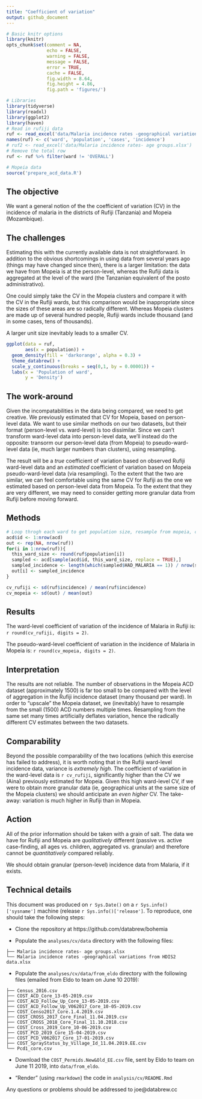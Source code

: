 ```yaml
---
title: "Coefficient of variation"
output: github_document
---
```



```r
# Basic knitr options
library(knitr)
opts_chunk$set(comment = NA, 
               echo = FALSE, 
               warning = FALSE, 
               message = FALSE, 
               error = TRUE, 
               cache = FALSE,
               fig.width = 8.64,
               fig.height = 4.86,
               fig.path = 'figures/')
```


```r
# Libraries
library(tidyverse)
library(readxl)
library(ggplot2)
library(haven)
# Read in rufiji data
ruf <- read_excel('data/Malaria incidence rates -geographical variations from HDIS2 data.xlsx')
names(ruf) <- c('ward', 'population', 'cases', 'incidence')
# ruf2 <- read_excel('data/Malaria incidence rates- age groups.xlsx')
# Remove the total row
ruf <- ruf %>% filter(ward != 'OVERALL')

# Mopeia data
source('prepare_acd_data.R')
```

## The objective

We want a general notion of the the coefficient of variation (CV) in the incidence of malaria in the districts of Rufiji (Tanzania) and Mopeia (Mozambique).

## The challenges  

Estimating this with the currently available data is not straightforward. In addition to the obvious shortcomings in using data from several years ago (things may have changed since then), there is a larger limitation: the data we have from Mopeia is at the person-level, whereas the Rufiji data is aggregated at the level of the ward (the Tanzanian equivalent of the posto administrativo).

One could simply take the CV in the Mopeia clusters and compare it with the CV in the Rufiji wards, but this comparison would be inappropriate since the sizes of these areas are so radically different. Whereas Mopeia clusters are made up of several hundred people, Rufiji wards include thousand (and in some cases, tens of thousands).

A larger unit size inevitably leads to a smaller CV.



```r
ggplot(data = ruf,
       aes(x = population)) +
  geom_density(fill = 'darkorange', alpha = 0.3) +
  theme_databrew() +
  scale_y_continuous(breaks = seq(0,1, by = 0.00001)) +
  labs(x = 'Population of ward',
       y = 'Density')
```

## The work-around

Given the incompatabilities in the data being compared, we need to get creative. We previously estimated that CV for Mopeia, based on person-level data. We want to use similar methods on our two datasets, but their format (person-level vs. ward-level) is too dissimilar. Since we can't transform ward-level data into person-level data, we'll instead do the opposite: transorm our person-level data (from Mopeia) to pseudo-ward-level data (ie, much larger numbers than clusters), using resampling. 

The result will be a _true_ coefficient of variation based on observed Rufiji ward-level data and an _estimated_ coefficient of variation based on Mopeia pseudo-ward-level data (via resampling). To the extent that the two are similar, we can feel comfortable using the same CV for Rufiji as the one we estimated based on person-level data from Mopeia. To the extent that they are very different, we may need to consider getting more granular data from Rufiji before moving forward.

## Methods

```r
# Loop throgh each ward to get population size, resample from mopeia, calculate cv
acd$id <- 1:nrow(acd)
out <- rep(NA, nrow(ruf))
for(i in 1:nrow(ruf)){
  this_ward_size <- round(ruf$population[i])
  sampled <- acd[sample(acd$id, this_ward_size, replace = TRUE),]
  sampled_incidence <- length(which(sampled$HAD_MALARIA == 1)) / nrow(sampled)
  out[i] <- sampled_incidence
}

cv_rufiji <- sd(ruf$incidence) / mean(ruf$incidence)
cv_mopeia <- sd(out) / mean(out)
```


## Results

The ward-level coefficient of variation of the incidence of Malaria in Rufiji is: `r round(cv_rufiji, digits = 2)`.

The pseudo-ward-level coefficient of variation in the incidence of Malaria in Mopeia is: `r round(cv_mopeia, digits = 2)`.

## Interpretation

The results are not reliable. The number of observations in the Mopeia ACD dataset (approximately 1500) is far too small to be compared with the level of aggregation in the Rufiji incidence dataset (many thousand per ward). In order to "upscale" the Mopeia dataset, we (inevitably) have to resample from the small (1500) ACD numbers multiple times. Resampling from the same set many times artificially deflates variation, hence the radically different CV estimates between the two datasets.

## Comparability

Beyond the possible comparability of the two locations (which this exercise has failed to address), it is worth noting that in the Rufiji ward-level incidence data, variance is _extremely high_. The coefficient of variation in the ward-level data is `r cv_rufiji`, significantly higher than the CV we (Aina) previously estimated for Mopeia. Given this high ward-level CV, if we were to obtain more granular data (ie, geographical units at the same size of the Mopeia clusters) we should anticipate an _even higher_ CV. The take-away: variation is much higher in Rufiji than in Mopeia.

## Action

All of the prior information should be taken with a grain of salt. The data we have for Rufiji and Mopeia are _qualitatively_ different (passive vs. active case-finding, all ages vs. children, aggregated vs. granular) and therefore cannot be _quantitatively_ compared reliably. 

We should obtain granular (person-level) incidence data from Malaria, if it exists.


## Technical details


This document was produced on `r Sys.Date()` on a `r Sys.info()['sysname']` machine (release `r Sys.info()['release']`. To reproduce, one should take the following steps:

- Clone the repository at https://github.com/databrew/bohemia

- Populate the `analyses/cv/data` directory with the following files:

```
├── Malaria incidence rates- age groups.xlsx
└── Malaria incidence rates -geographical variations from HDIS2 data.xlsx
```

- Populate the `analyses/cv/data/from_eldo` directory with the following files (emailed from Eldo to team on June 10 2019):

```
├── Census_2016.csv
├── COST_ACD_Core_13-05-2019.csv
├── COST_ACD_Follow_Up_Core_13-05-2019.csv
├── COST_ACD_Follow_Up_V062017_Core_10-05-2019.csv
├── COST_Censo2017_Core.1.4.2019.csv
├── COST_CROSS_2017_Core_Final_11.04.2019.csv
├── COST_CROSS_2018_Core_Final_11.10.2018.csv
├── COST_Cross_2019_Core_10-06-2019.csv
├── COST_PCD_2019_Core_15-04-2019.csv
├── COST_PCD_V062017_Core_17-01-2019.csv
├── COST_SprayStatus_by_Village_Id_11.04.2019.EE.csv
└── Pcd1_core.csv
```

- Download the `COST_Permids.New&Old_EE.csv` file, sent by Eldo to team on June 11 2019, into `data/from_eldo`.

- "Render" (using `rmarkdown`) the code in `analysis/cv/README.Rmd`

Any questions or problems should be addressed to joe@databrew.cc
